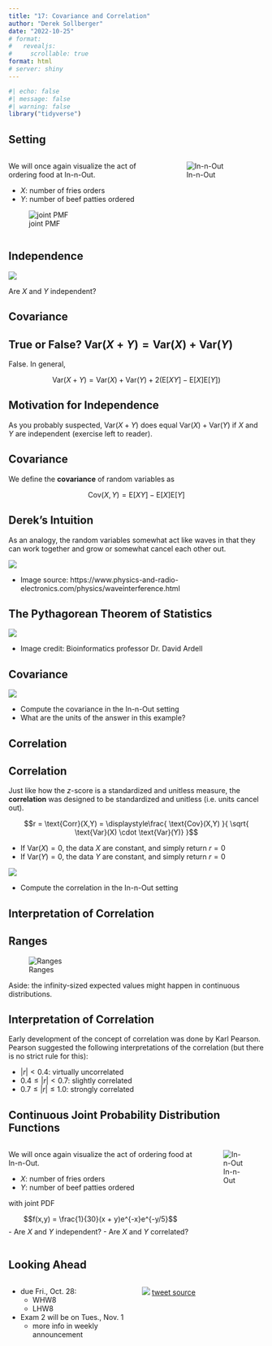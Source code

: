 ```yaml
---
title: "17: Covariance and Correlation"
author: "Derek Sollberger"
date: "2022-10-25"
# format: 
#   revealjs:
#     scrollable: true
format: html
# server: shiny
---
```


\newcommand{\ds}{\displaystyle}

```r
#| echo: false
#| message: false
#| warning: false
library("tidyverse")
```

## Setting

:::: {.columns}

::: {.column width="60%"}
We will once again visualize the act of ordering food at In-n-Out.

- $X$: number of fries orders
- $Y$: number of beef patties ordered

![joint PMF](pdf.png)	
:::

::: {.column width="40%"}
![In-n-Out](innout.png)	
:::

::::


## Independence

![](pdf.png)	

Are $X$ and $Y$ independent?


## Covariance

:::{.callout-warning collapse="true"}
## True or False?  $\text{Var}(X + Y) = \text{Var}(X) + \text{Var}(Y)$

False.  In general,
    
$$\text{Var}(X + Y) = \text{Var}(X) + \text{Var}(Y) + 2\left( \text{E}[XY] - \text{E}[X]\text{E}[Y] \right)$$
:::

:::{.callout-tip collapse="true"}
## Motivation for Independence

As you probably suspected, $\text{Var}(X + Y)$ does equal $\text{Var}(X) + \text{Var}(Y)$ if $X$ and $Y$ are independent (exercise left to reader).
:::

:::{.callout-note}
## Covariance

We define the **covariance** of random variables as

$$\text{Cov}(X,Y) = \text{E}[XY] - \text{E}[X]\text{E}[Y]$$
:::

:::{.callout-tip collapse="true"}
## Derek's Intuition

As an analogy, the random variables somewhat act like waves in that they can work together and grow or somewhat cancel each other out.

![](constructiveanddestructiveinterference.png)

- Image source: https://www.physics-and-radio-electronics.com/physics/waveinterference.html
:::

:::{.callout-tip collapse="true"}
## The Pythagorean Theorem of Statistics

![](pythagorean_theorem_of_statistics.png)

- Image credit: Bioinformatics professor Dr. David Ardell
:::


## Covariance

![](pdf.png)	

- Compute the covariance in the In-n-Out setting
- What are the units of the answer in this example?


## Correlation

:::{.callout-note}
## Correlation

Just like how the $z$-score is a standardized and unitless measure, the **correlation** was designed to be standardized and unitless (i.e. units cancel out).

$$r = \text{Corr}(X,Y) = \ds\frac{ \text{Cov}(X,Y) }{ \sqrt{ \text{Var}(X) \cdot \text{Var}(Y)} }$$

- If $\text{Var}(X) = 0$, the data $X$ are constant, and simply return $r = 0$
- If $\text{Var}(Y) = 0$, the data $Y$ are constant, and simply return $r = 0$
:::

![](pdf.png)	

- Compute the correlation in the In-n-Out setting


## Interpretation of Correlation

:::{.callout-tip collapse="true"}
## Ranges

![Ranges](ranges.png)

Aside: the infinity-sized expected values might happen in continuous distributions.
:::

:::{.callout-tip}
## Interpretation of Correlation

Early development of the concept of correlation was done by Karl Pearson.  Pearson suggested the following interpretations of the correlation (but there is no strict rule for this):

- $|r| < 0.4$: virtually uncorrelated
- $0.4 \leq |r| < 0.7$: slightly correlated
- $0.7 \leq |r| \leq 1.0$: strongly correlated
:::

## Continuous Joint Probability Distribution Functions

:::: {.columns}

::: {.column width="75%"}
We will once again visualize the act of ordering food at In-n-Out.

- $X$: number of fries orders
- $Y$: number of beef patties ordered

with joint PDF

$$f(x,y) = \frac{1}{30}(x + y)e^{-x}e^{-y/5}$$
- Are $X$ and $Y$ independent?
- Are $X$ and $Y$ correlated?
:::

::: {.column width="25%"}
![In-n-Out](innout.png)	
:::

::::


## Looking Ahead

:::: {.columns}

::: {.column width="50%"}
- due Fri., Oct. 28:
  - WHW8
  - LHW8
  
- Exam 2 will be on Tues., Nov. 1
  - more info in weekly announcement

:::

::: {.column width="50%"}
![](maps.png)
[tweet source](https://mobile.twitter.com/Hyperosonic/status/1583534703193124865)

:::

::::

















:::: {.columns}

::: {.column width="50%"}
	
:::

::: {.column width="50%"}

:::

::::

::::: {.panel-tabset}



:::::
